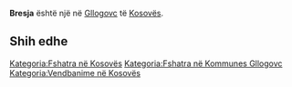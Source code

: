{{Fshat në 
 | Emri                = Bresja
 | EmriAlt                = 
 | NAME_SHORT_FORM=      
 | NAME_GENERIC=      
 | NAME_SORT_NAME_RO=      BRESJA
 | FULL_NAME_RO = Bresja
 | FULL_NAME_ND_RO=Bresja
 | SORT_NAME_RG=BRESJA
 | FULL_NAME_RG=Bresja
 | FULL_NAME_ND_RG=Bresja
 | SRP_NAME_SHORT_FORM=      
 | SRP_NAME_GENERIC=      
 | SRP_NAME_SORT_NAME_RO=      
 | SRP_FULL_NAME_RO = 
 | SRP_FULL_NAME_ND_RO=
 | SRP_SORT_NAME_RG=
 | SRP_FULL_NAME_RG=
 | SRP_FULL_NAME_ND_RG=
 | Emri (Rasa dhanore) = 
 | Figura              = 
 | Shteti              = Kosovo
 | Komuna              = Gllogovc
 | Kodi postar         = 
 | Sipërfaqja          = 

 | Popullsia           = 

 | Regj. i popullsisë  = 
 | Dend. e popullsisë  = 
 | Faqja zyrtare       = 
 <!--- Koordinatat ----> 
 | Gjerësia            = 42.629444
 | Gjatësia            = 21.092222
 | Lartësia            = 
}}
'''Bresja''' është një [[]] në [[Gllogovc]] të [[Kosovës]].

<!-- == Gjeografia == -->
<!-- == Historia == -->
<!-- == Demografia == -->
== Shih edhe ==
{{Komuna Gllogovc}}
{{Kosovo-Administrata-Cung}}

[[Kategoria:Fshatra në Kosovës]]
[[Kategoria:Fshatra në Kommunes Gllogovc]]
[[Kategoria:Vendbanime në Kosovës]]